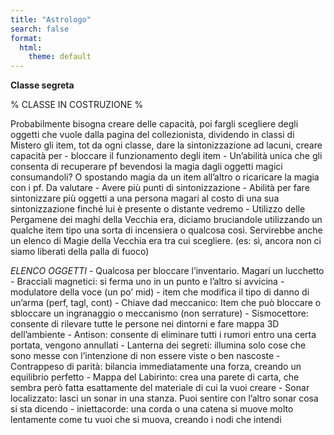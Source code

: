 ```yaml
---
title: "Astrologo"
search: false
format:
  html:
    theme: default
---
```


**Classe segreta**


% CLASSE IN COSTRUZIONE %

Probabilmente bisogna creare delle capacità, poi fargli scegliere degli oggetti che vuole dalla pagina del collezionista, dividendo in classi di Mistero gli item, tot da ogni classe, dare la sintonizzazione ad lacuni, creare capacità per 
- bloccare il funzionamento degli item 
- Un'abilità unica che gli consenta di recuperare pf bevendosi la magia dagli oggetti magici consumandoli? O spostando magia da un item all'altro o ricaricare la magia con i pf. Da valutare 
- Avere più punti di sintonizzazione 
- Abilità per fare sintonizzare più oggetti a una persona magari al costo di una sua sintonizzazione finché lui è presente o distante vedremo 
- Utilizzo delle Pergamene dei maghi della Vecchia era, diciamo bruciandole utilizzando un qualche item tipo una sorta di incensiera  o qualcosa così. Servirebbe anche un elenco di Magie della Vecchia era tra cui scegliere. (es: sì, ancora non ci siamo liberati della palla di fuoco)

*ELENCO OGGETTI* 
- Qualcosa per bloccare l'inventario. Magari un lucchetto
- Bracciali magnetici: si ferma uno in un punto e l'altro si avvicina
- modulatore della voce (un po' mid)
- item che modifica il tipo di danno di un'arma (perf, tagl, cont) 
- Chiave dad meccanico: Item che può bloccare o sbloccare un ingranaggio o meccanismo (non serrature)
- Sismocettore: consente di rilevare tutte le persone nei dintorni e fare mappa 3D dell'ambiente
- Antison: consente di eliminare tutti i rumori entro una certa portata, vengono annullati
- Lanterna dei segreti: illumina solo cose che sono messe con l'intenzione di non essere viste o ben nascoste
- Contrappeso di parità: bilancia immediatamente una forza, creando un equilibrio perfetto
- Mappa del Labirinto: crea una parete di carta, che sembra però fatta esattamente del materiale di cui la vuoi creare 
- Sonar localizzato: lasci un sonar in una stanza. Puoi sentire con l'altro sonar cosa si sta dicendo 
- iniettacorde: una corda o una catena si muove molto lentamente come tu vuoi che si muova, creando i nodi che intendi